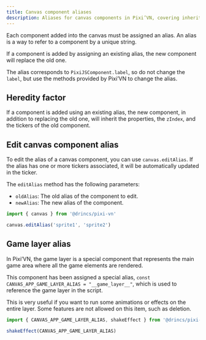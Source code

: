 ```yaml
---
title: Canvas component aliases
description: Aliases for canvas components in Pixi’VN, covering inheritance, editing, and special game layer usage.
---
```



Each component added into the canvas must be assigned an alias. An alias is a way to refer to a component by a unique string.

If a component is added by assigning an existing alias, the new component will replace the old one.

The alias corresponds to `PixiJSComponent.label`, so do not change the `label`, but use the <DynamicLink href="/start/canvas-functions">methods provided by Pixi’VN</DynamicLink> to change the alias.

## Heredity factor

If a component is added using an existing alias, the new component, in addition to replacing the old one, will inherit the properties, the `zIndex`, and the <DynamicLink href="/start/canvas-tickers">tickers</DynamicLink> of the old component.

<HeredityFactorExample />

## Edit canvas component alias

To edit the alias of a canvas component, you can use `canvas.editAlias`. If the alias has one or more <DynamicLink href="/start/canvas-tickers">tickers</DynamicLink> associated, it will be automatically updated in the ticker.

The `editAlias` method has the following parameters:

- `oldAlias`: The old alias of the component to edit.
- `newAlias`: The new alias of the component.

```typescript
import { canvas } from '@drincs/pixi-vn'

canvas.editAlias('sprite1', 'sprite2')
```

## Game layer alias

In Pixi’VN, the game layer is a special component that represents the main game area where all the game elements are rendered.

This component has been assigned a special alias, `const CANVAS_APP_GAME_LAYER_ALIAS = "__game_layer__"`, which is used to reference the game layer in the script.

This is very useful if you want to run some <DynamicLink href="/start/canvas-animations-effects">animations or effects</DynamicLink> on the entire layer. Some features are not allowed on this item, such as deletion.

```typescript
import { CANVAS_APP_GAME_LAYER_ALIAS, shakeEffect } from '@drincs/pixi-vn'

shakeEffect(CANVAS_APP_GAME_LAYER_ALIAS)
```
